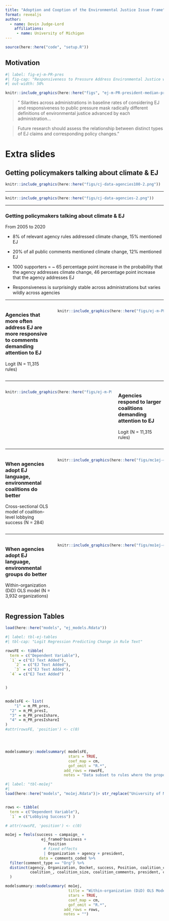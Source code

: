 ```yaml
---
title: "Adoption and Cooption of the Environmental Justice Issue Frame"
format: revealjs
author:
  - name: Devin Judge-Lord
    affiliations:  
     - name: University of Michigan
---
```


```r
source(here::here("code", "setup.R"))
```


## Motivation

```r
#| label: fig-ej-m-PR-pres
#| fig-cap: "Responsiveness to Pressure Address Environmental Justice where the Proposed Rule Did Address Environmental Justice"
#| out-width: 50%

knitr::include_graphics(here::here("figs", "ej-m-PR-president-median-pres-1.png") ) 

```

>" Silarities across administrations in baseline rates of considering EJ and responsiveness to public pressure mask radically different definitions of environmental justice advanced by each administration...

> Future research should assess the relationship between distinct types of EJ claims and corresponding policy changes."



# Extra slides 



## Getting policymakers talking about climate & EJ

```r
knitr::include_graphics(here::here("figs/cj-data-agencies100-2.png"))
```

---

```r
knitr::include_graphics(here::here("figs/cj-data-agencies-2.png"))
```

---

### Getting policymakers talking about climate & EJ

From 2005 to 2020

- 8% of relevant agency rules addressed climate change, 15% mentioned EJ 

- 20% of all public comments mentioned climate change, 12% mentioned EJ 

- 1000 supporters = ~ 65 percentage point increase in the probability that the agency addresses climate change, 46 percentage point increase that the agency addresses EJ 

- Responsiveness is surprisingly stable across administrations but varies wildly across agencies


---

:::: {.columns}  


::: {.column width="30%"}

### Agencies that more often address EJ are more responsive to comments demanding attention to EJ


Logit (N = 11,315 rules)

:::
 
::: {.column width="70%"}

```r

knitr::include_graphics(here::here("figs/ej-m-PR-shareI-pres-1.png"))

```

:::

::::




---

:::: {.columns}  

::: {.column width="70%"}
```r
knitr::include_graphics(here::here("figs/ej-m-PR-ejcomments-agencyFE-pres-1.png"))
```

:::

::: {.column width="30%"}

### Agencies respond to larger coalitions demanding attention to EJ

Logit (N = 11,315 rules)

:::

::::

---

:::: {.columns}  

::: {.column width="30%"}

### When agencies adopt EJ language, environmental coalitions do better 

Cross-sectional OLS model of coalition-level lobbying success (N = 284)

:::

::: {.column width="70%"}
```r
knitr::include_graphics(here::here("figs/mc1ej-obama.png"))
```
:::

::::

---

:::: {.columns}  

::: {.column width="30%"}

### When agencies adopt EJ language, environmental groups do better

Within-organization (DiD) OLS model (N = 3,932 organizations)

:::

::: {.column width="70%"}

```r
knitr::include_graphics(here::here("figs/mo1ej-obama.png"))
```
:::

::::


## Regression Tables 

```r
load(here::here("models", "ej_models.Rdata"))
```

```r
#| label: tbl-ej-tables
#| tbl-cap: "Logit Regression Predicting Change in Rule Text" 

rowsFE <- tibble(
  term = c("Dependent Variable"),
  `1` = c("EJ Text Added"), 
    `2` = c("EJ Text Added"), 
    `3` = c("EJ Text Added"),     
  `4` = c("EJ Text Added")


)


modelsFE <- list(
    "1" = m_PR_pres,
  "2" = m_PR_presI,
  "3" = m_PR_presIshare,
  "4" = m_PR_presIshareI
)
#attr(rowsFE, 'position') <- c(0)




modelsummary::modelsummary( modelsFE, 
                            stars = TRUE, 
                            coef_map = cm,
                            gof_omit = "R.*",
                          add_rows = rowsFE, 
                          notes = "Data subset to rules where the proposed rule did not mention environmental justice. Reference President = Biden.") 
```




```r
#| label: "tbl-mo1ej"
#| 
load(here::here("models", "mo1ej.Rdata")|> str_replace("University of Michigan Dropbox/Devin Judge-Lord/ej", "dissertation"))


rows <- tibble(
  term = c("Dependent Variable"),
  `1` = c("Lobbying Success") )

# attr(rowsFE, 'position') <- c(0)

mo1ej = feols(success ~ campaign_ + 
                ej_framed*business + 
                   Position 
                 # fixed effects
                 | Organization + agency + president,
               data = comments_coded %>% 
  filter(comment_type == "Org") %>% 
  distinct(agency, Organization, Docket, success, Position, coalition_congress, coalition_type,ej_framed,business,
           coalition_, coalition_size, coalition_comments, president, campaign_) #%>% filter(agency %in% ej_agencies) 
  )

modelsummary::modelsummary( mo1ej, 
                            title = "Within-organization (DiD) OLS Model Predicting Hand-Coded Lobbying Success",
                            stars = TRUE, 
                            coef_map = cm,
                            gof_omit = "R.*",
                          add_rows = rows, 
                          notes = "")
```

